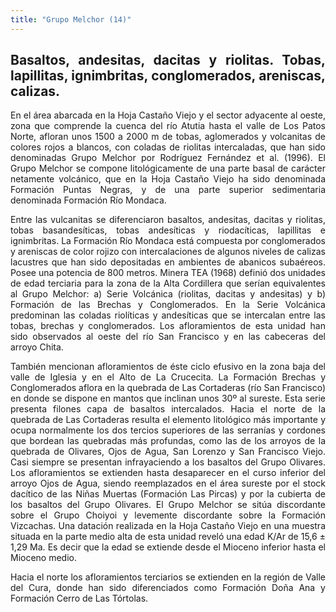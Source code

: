 ```yaml
---
title: "Grupo Melchor (14)"
---
```


<div style="text-align: justify">

## Basaltos, andesitas, dacitas y riolitas. Tobas, lapillitas, ignimbritas, conglomerados, areniscas, calizas.

En el área abarcada en la Hoja Castaño Viejo y el sector adyacente al oeste, zona que comprende la cuenca del río Atutia hasta el valle de Los Patos Norte, afloran unos 1500 a 2000 m de tobas, aglomerados y volcanitas de colores rojos a blancos, con coladas de riolitas intercaladas, que han sido denominadas Grupo Melchor por Rodríguez Fernández et al. (1996).
El Grupo Melchor se compone litológicamente de una parte basal de carácter netamente volcánico, que en la Hoja Castaño Viejo ha sido denominada Formación Puntas Negras, y de una parte superior sedimentaria denominada Formación Río Mondaca.

Entre las vulcanitas se diferenciaron basaltos, andesitas, dacitas y riolitas, tobas basandesíticas, tobas andesíticas y riodacíticas, lapillitas e ignimbritas.
La Formación Río Mondaca está compuesta por conglomerados y areniscas de color rojizo con intercalaciones de algunos niveles de calizas lacustres que han sido depositadas en ambientes de abanicos subaéreos. Posee una potencia de 800 metros. Minera TEA (1968) definió dos unidades de edad terciaria para la zona de la Alta Cordillera que serían equivalentes al Grupo Melchor: a) Serie Volcánica (riolitas, dacitas y andesitas) y b) Formación de las Brechas y Conglomerados. En la Serie Volcánica predominan las coladas riolíticas y andesíticas que se intercalan entre las tobas, brechas y conglomerados. Los afloramientos de esta unidad han sido observados al oeste del río San Francisco y en las cabeceras del arroyo Chita. 

También mencionan afloramientos de éste ciclo efusivo en la zona baja del valle de Iglesia y en el Alto de La Crucecita. La Formación Brechas y Conglomerados aflora en la quebrada de Las Cortaderas (río San Francisco) en donde se dispone en mantos que inclinan unos 30º al sureste. Esta serie presenta filones capa de basaltos intercalados. Hacia el norte de la quebrada de Las Cortaderas resulta el elemento litológico más importante y ocupa normalmente los dos tercios superiores de las serranías y cordones que bordean las quebradas más profundas, como las de los arroyos de la quebrada de Olivares, Ojos de Agua, San Lorenzo y San Francisco Viejo. Casi siempre se presentan infrayaciendo a los basaltos del Grupo Olivares. Los afloramientos se extienden hasta desaparecer en el curso inferior del arroyo Ojos de Agua, siendo reemplazados en el área sureste por el stock dacítico de las Niñas Muertas (Formación Las Pircas) y por la cubierta de los basaltos del Grupo Olivares.
El Grupo Melchor se sitúa discordante sobre el Grupo Choiyoi y levemente discordante sobre la Formación Vizcachas. Una datación realizada en la Hoja Castaño Viejo en una muestra situada en la parte medio alta de esta unidad reveló una edad K/Ar de 15,6 ± 1,29 Ma. Es decir que la edad se extiende desde el Mioceno inferior hasta el Mioceno medio.

Hacia el norte los afloramientos terciarios se extienden en la región de Valle del Cura, donde han sido diferenciados como Formación Doña Ana y Formación Cerro de Las Tórtolas.


<div/>